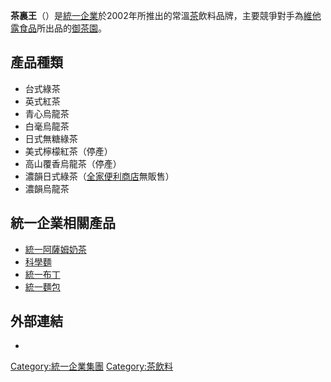 {{primarysources|time=2010-12-12T10:20:03+00:00}}
{{Infobox Beverage
| name = 茶裏王
| image =File:茶裏王Logo.jpg
| logo = 
| type = [[茶|茶]]
| manufacturer = [[統一企業|統一企業]]
| origin = {{ROC}}
| introduced = 2002 年
| colour =
| flavour = [[紅茶|紅茶]]、[[綠茶|綠茶]]、[[烏龍茶|烏龍茶]]
| variants =
| related = 御茶園<br>每朝健康<br>原萃<br>光泉冷泡茶<br>黑松茶花<br>茶尋味<br>茶之初<br>爽健美茶<br>[[伊藤園|伊藤園]]<br>開喜烏龍茶
| website = [http://www.pecos.com.tw/brands-%E8%8C%B6%E8%A3%8F%E7%8E%8B.html 茶裏王]
|}}

'''茶裏王'''（{{lang-en|Chai Li Won}}）是[[統一企業|統一企業]]於2002年所推出的常溫[[茶|茶]]飲料品牌，主要競爭對手為[[維他露食品|維他露食品]]所出品的[[御茶園|御茶園]]。

== 產品種類 ==
* 台式綠茶
* 英式紅茶
* 青心烏龍茶
* 白毫烏龍茶
* 日式無糖綠茶
* 美式檸檬紅茶（停產）
* 高山覆香烏龍茶（停產）
* 濃韻日式綠茶（[[全家便利商店|全家便利商店]]無販售）
* 濃韻烏龍茶

== 統一企業相關產品 ==
* [[統一阿薩姆奶茶|統一阿薩姆奶茶]]
* [[科學麵|科學麵]]
* [[統一布丁|統一布丁]]
* [[統一麵包|統一麵包]]

== 外部連結 ==
* {{Facebook|KingofTeaTW}}


{{Drink-stub}}
[[Category:統一企業集團|Category:統一企業集團]]
[[Category:茶飲料|Category:茶飲料]]